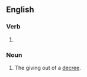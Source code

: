 ==English==

===Verb===
{{head|en|verb form}}

# {{present participle of|decree|lang=en|nocat=1}}

===Noun===
{{en-noun}}

# The giving out of a [[decree]].